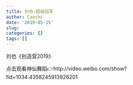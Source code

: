 ```yaml
---
title: 刘也-超级冠军
author: Caochi
date: '2019-05-15'
slug: 
categories: []
tags: []
---
```

刘也《创造营2019》

点击观看神仙舞蹈👉http://video.weibo.com/show?fid=1034:4358245913926201

      
      